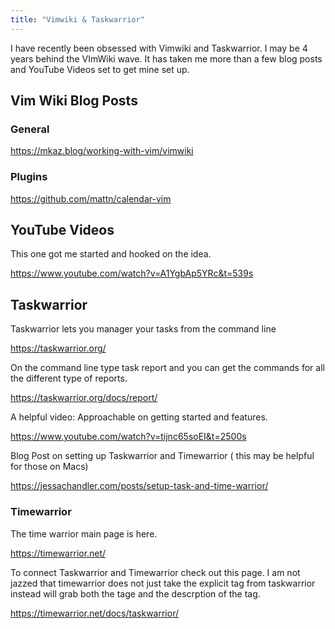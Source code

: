 ```yaml
---
title: "Vimwiki & Taskwarrior"
---
```


I have recently been obsessed with Vimwiki and Taskwarrior. I may be 4 years behind the VImWiki wave. It has taken me more than a few blog posts and YouTube Videos set to get mine set up.

## Vim Wiki Blog Posts

### General

<https://mkaz.blog/working-with-vim/vimwiki>

### Plugins

<https://github.com/mattn/calendar-vim>

## YouTube Videos

This one got me started and hooked on the idea.

<https://www.youtube.com/watch?v=A1YgbAp5YRc&t=539s>

## Taskwarrior

Taskwarrior lets you manager your tasks from the command line

<https://taskwarrior.org/>

On the command line type task report and you can get the commands for all the different type of reports.

<https://taskwarrior.org/docs/report/>

A helpful video: Approachable on getting started and features.

<https://www.youtube.com/watch?v=tijnc65soEI&t=2500s>

Blog Post on setting up Taskwarrior and Timewarrior ( this may be helpful for those on Macs)

<https://jessachandler.com/posts/setup-task-and-time-warrior/>

### Timewarrior

The time warrior main page is here.

<https://timewarrior.net/>

To connect Taskwarrior and Timewarrior check out this page. I am not jazzed that timewarrior does not just take the explicit tag from taskwarrior instead will grab both the tage and the descrption of the tag.

<https://timewarrior.net/docs/taskwarrior/>
